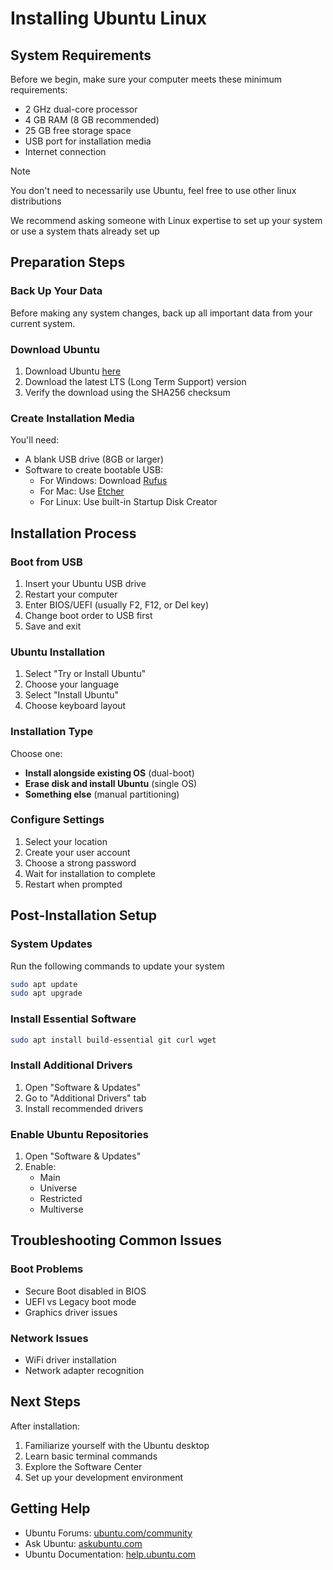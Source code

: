 
# Installing Ubuntu Linux

## System Requirements

Before we begin, make sure your computer meets these minimum requirements:
- 2 GHz dual-core processor
- 4 GB RAM (8 GB recommended)
- 25 GB free storage space
- USB port for installation media
- Internet connection

> [!NOTE]
>
> You don't need to necessarily use Ubuntu, feel free to use other linux distributions
>
> We recommend asking someone with Linux expertise to set up your system or use a system thats already set up

## Preparation Steps

<Steps>

### Back Up Your Data
Before making any system changes, back up all important data from your current system.

### Download Ubuntu
1. Download Ubuntu [here](https://ubuntu.com/download/desktop)
2. Download the latest LTS (Long Term Support) version
3. Verify the download using the SHA256 checksum

### Create Installation Media
You'll need:
- A blank USB drive (8GB or larger)
- Software to create bootable USB:
  - For Windows: Download [Rufus](https://rufus.ie)
  - For Mac: Use [Etcher](https://www.balena.io/etcher/)
  - For Linux: Use built-in Startup Disk Creator

</Steps>

## Installation Process

<Steps>

### Boot from USB
1. Insert your Ubuntu USB drive
2. Restart your computer
3. Enter BIOS/UEFI (usually F2, F12, or Del key)
4. Change boot order to USB first
5. Save and exit

### Ubuntu Installation
1. Select "Try or Install Ubuntu"
2. Choose your language
3. Select "Install Ubuntu"
4. Choose keyboard layout

### Installation Type
Choose one:
- **Install alongside existing OS** (dual-boot)
- **Erase disk and install Ubuntu** (single OS)
- **Something else** (manual partitioning)

### Configure Settings
1. Select your location
2. Create your user account
3. Choose a strong password
4. Wait for installation to complete
5. Restart when prompted

</Steps>

## Post-Installation Setup

<Steps>

### System Updates
Run the following commands to update your system
```bash
sudo apt update
sudo apt upgrade
```

### Install Essential Software
```bash
sudo apt install build-essential git curl wget
```

### Install Additional Drivers
1. Open "Software & Updates"
2. Go to "Additional Drivers" tab
3. Install recommended drivers

### Enable Ubuntu Repositories
1. Open "Software & Updates"
2. Enable:
   - Main
   - Universe
   - Restricted
   - Multiverse

</Steps>

## Troubleshooting Common Issues

### Boot Problems
- Secure Boot disabled in BIOS
- UEFI vs Legacy boot mode
- Graphics driver issues

### Network Issues
- WiFi driver installation
- Network adapter recognition

## Next Steps

After installation:
1. Familiarize yourself with the Ubuntu desktop
2. Learn basic terminal commands
3. Explore the Software Center
4. Set up your development environment

## Getting Help

- Ubuntu Forums: [ubuntu.com/community](https://ubuntu.com/community)
- Ask Ubuntu: [askubuntu.com](https://askubuntu.com)
- Ubuntu Documentation: [help.ubuntu.com](https://help.ubuntu.com)
